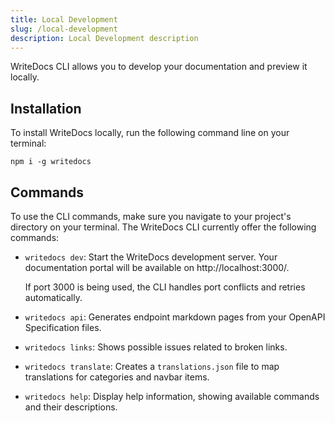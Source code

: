 ```yaml
---
title: Local Development
slug: /local-development
description: Local Development description
---
```




WriteDocs CLI allows you to develop your documentation and preview it locally. 

## Installation

To install WriteDocs locally, run the following command line on your terminal:

```
npm i -g writedocs
```

## Commands

To use the CLI commands, make sure you navigate to your project's directory on your terminal. The WriteDocs CLI currently offer the following commands:

- `writedocs dev`: Start the WriteDocs development server. Your documentation portal will be available on http://localhost:3000/.

    <Callout title="Port Management">
    If port 3000 is being used, the CLI handles port conflicts and retries automatically.
    </Callout>

- `writedocs api`: Generates endpoint markdown pages from your OpenAPI Specification files.
- `writedocs links`: Shows possible issues related to broken links. 
- `writedocs translate`: Creates a `translations.json` file to map translations for categories and navbar items. 
- `writedocs help`: Display help information, showing available commands and their descriptions.
